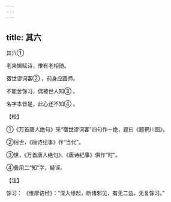 ```yaml
---
---
---
```

title: 其六
---



其六①


老来懒赋诗，惟有老相随。

宿世谬词客② ，前身应画师。

不能舍馀习，偶被世人知③ 。

名字本皆是，此心还不知④ 。

【校】

①《万首唐人绝句》采“宿世谬词客”四句作一绝，题曰《题辋川图》。

②宿世，《唐诗纪事》作“当代”。

③世，《万首唐人绝句》、《唐诗纪事》俱作“时”。

④叠用二“知”字，疑误。

【注】

馀习： 《维摩诘经》：“深入缘起，断诸邪见，有无二边，无复馀习。”
